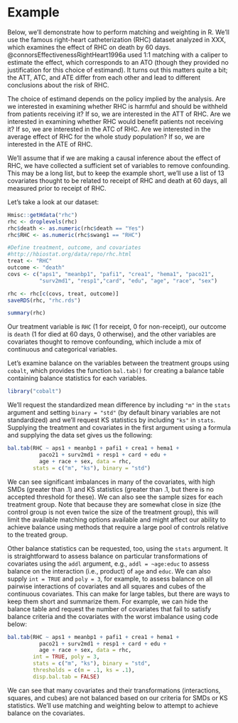 # Example {#sec-example}

Below, we'll demonstrate how to perform matching and weighting in R. We'll use the famous right-heart catheterization (RHC) dataset analyzed in XXX, which examines the effect of RHC on death by 60 days. @connorsEffectivenessRightHeart1996a used 1:1 matching with a caliper to estimate the effect, which corresponds to an ATO (though they provided no justification for this choice of estimand). It turns out this matters quite a bit; the ATT, ATC, and ATE differ from each other and lead to different conclusions about the risk of RHC.

The choice of estimand depends on the policy implied by the analysis. Are we interested in examining whether RHC is harmful and should be withheld from patients receiving it? If so, we are interested in the ATT of RHC. Are we interested in examining whether RHC would benefit patients not receiving it? If so, we are interested in the ATC of RHC. Are we interested in the average effect of RHC for the whole study population? If so, we are interested in the ATE of RHC.

We'll assume that if we are making a causal inference about the effect of RHC, we have collected a sufficient set of variables to remove confounding. This may be a long list, but to keep the example short, we'll use a list of 13 covariates thought to be related to receipt of RHC and death at 60 days, all measured prior to receipt of RHC.

Let's take a look at our dataset:

```r
Hmisc::getHdata("rhc")
rhc <- droplevels(rhc)
rhc$death <- as.numeric(rhc$death == "Yes")
rhc$RHC <- as.numeric(rhc$swang1 == "RHC")

#Define treatment, outcome, and covariates
#http://hbiostat.org/data/repo/rhc.html
treat <- "RHC"
outcome <- "death"
covs <- c("aps1", "meanbp1", "pafi1", "crea1", "hema1", "paco21",
          "surv2md1", "resp1","card", "edu", "age", "race", "sex")

rhc <- rhc[c(covs, treat, outcome)]
saveRDS(rhc, "rhc.rds")
```

```r
summary(rhc)
```

Our treatment variable is `RHC` (1 for receipt, 0 for non-receipt), our outcome is `death` (1 for died at 60 days, 0 otherwise), and the other variables are covariates thought to remove confounding, which include a mix of continuous and categorical variables.

Let's examine balance on the variables between the treatment groups using `cobalt`, which provides the function `bal.tab()` for creating a balance table containing balance statistics for each variables.

```r
library("cobalt")
```

We'll request the standardized mean difference by including `"m"` in the `stats` argument and setting `binary = "std"` (by default binary variables are not standardized) and we'll request KS statistics by including `"ks"` in `stats`. Supplying the treatment and covariates in the first argument using a formula and supplying the data set gives us the following:

```r
bal.tab(RHC ~ aps1 + meanbp1 + pafi1 + crea1 + hema1 +
          paco21 + surv2md1 + resp1 + card + edu +
          age + race + sex, data = rhc,
        stats = c("m", "ks"), binary = "std")
```

We can see significant imbalances in many of the covariates, with high SMDs (greater than .1) and KS statistics (greater than .1, but there is no accepted threshold for these). We can also see the sample sizes for each treatment group. Note that because they are somewhat close in size (the control group is not even twice the size of the treatment group), this will limit the available matching options available and might affect our ability to achieve balance using methods that require a large pool of controls relative to the treated group.

Other balance statistics can be requested, too, using the `stats` argument. It is straightforward to assess balance on particular transformations of covariates using the `addl` argument, e.g., `addl = ~age:educ` to assess balance on the interaction (i.e., product) of `age` and `educ`. We can also supply `int = TRUE` and `poly = 3`, for example, to assess balance on all pairwise interactions of covariates and all squares and cubes of the continuous covariates. This can make for large tables, but there are ways to keep them short and summarize them. For example, we can hide the balance table and request the number of covariates that fail to satisfy balance criteria and the covariates with the worst imbalance using code below:

```r
bal.tab(RHC ~ aps1 + meanbp1 + pafi1 + crea1 + hema1 +
          paco21 + surv2md1 + resp1 + card + edu +
          age + race + sex, data = rhc,
        int = TRUE, poly = 3,
        stats = c("m", "ks"), binary = "std",
        thresholds = c(m = .1, ks = .1),
        disp.bal.tab = FALSE)
```

We can see that many covariates and their transformations (interactions, squares, and cubes) are not balanced based on our criteria for SMDs or KS statistics. We'll use matching and weighting below to attempt to achieve balance on the covariates.
